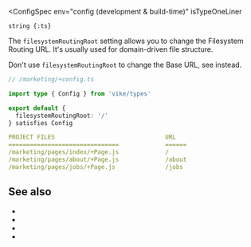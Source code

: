 
<ConfigSpec
  env="config (development & build-time)"
  isTypeOneLiner
>
`string {:ts}`
</ConfigSpec>

The `filesystemRoutingRoot` setting allows you to change the <Link href="/filesystem-routing">Filesystem Routing</Link> URL. It's usually used for <Link href="/file-structure">domain-driven file structure</Link>.

<Warning>Don't use `filesystemRoutingRoot` to change the Base URL, see <Link href="/base-url" /> instead.</Warning>

```ts
// /marketing/+config.ts

import type { Config } from 'vike/types'

export default {
  filesystemRoutingRoot: '/'
} satisfies Config
```

```yaml
PROJECT FILES                               URL
===============================             ======
/marketing/pages/index/+Page.js             /
/marketing/pages/about/+Page.js             /about
/marketing/pages/jobs/+Page.js              /jobs
```

## See also

- <Link href="/file-structure" />
- <Link href="/filesystem-routing" />
- <Link href="/base-url" />
- <Link href="/settings" />
